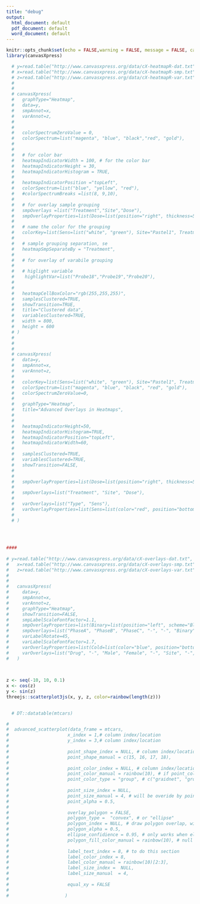 ```yaml
---
title: "debug"
output:
  html_document: default
  pdf_document: default
  word_document: default
---
```


```r
knitr::opts_chunk$set(echo = FALSE,warning = FALSE, message = FALSE, cache = FALSE)
library(canvasXpress)
```



```r

  # y=read.table("http://www.canvasxpress.org/data/cX-heatmapR-dat.txt", header=TRUE, sep="\t", quote="", row.names=1, fill=TRUE, check.names=FALSE, stringsAsFactors=FALSE)
  # x=read.table("http://www.canvasxpress.org/data/cX-heatmapR-smp.txt", header=TRUE, sep="\t", quote="", row.names=1, fill=TRUE, check.names=FALSE, stringsAsFactors=FALSE)
  # z=read.table("http://www.canvasxpress.org/data/cX-heatmapR-var.txt", header=TRUE, sep="\t", quote="", row.names=1, fill=TRUE, check.names=FALSE, stringsAsFactors=FALSE)
  # 
  # 
  # canvasXpress(
  #   graphType="Heatmap",
  #   data=y,
  #   smpAnnot=x,
  #   varAnnot=z,
  #   
  #   
  #   colorSpectrumZeroValue = 0,
  #   colorSpectrum=list("magenta", "blue", "black","red", "gold"),
  #   
  #   
  #   # for color bar
  #   heatmapIndicatorWidth = 100, # for the color bar
  #   heatmapIndicatorHeight = 30,
  #   heatmapIndicatorHistogram = TRUE,
  #   
  #   heatmapIndicatorPosition ="topLeft",
  #   colorSpectrum=list("blue", "yellow", "red"),
  #   #colorSpectrumBreaks =list(8, 9,10),
  #   
  #   # for overlay sample grouping
  #   smpOverlays =list("Treatment","Site","Dose"),
  #   smpOverlayProperties=list(Dose=list(position="right", thickness=50, type="Bar"), Site=list(position="left"), Treatment=list(position="right")),
  #   
  #   # name the color for the grouping
  #   colorKey=list(Sens=list("white", "green"), Site="Pastel1", Treatment="Accent", Type="YlGn"),
  #   
  #   # sample grouping separation, se
  #   heatmapSmpSeparateBy = "Treatment",
  #   
  #   # for overlay of varabile grouping
  #   
  #   # higlight variable
  #    highlightVar=list("Probe18","Probe19","Probe20"),
  # 
  #   
  #   heatmapCellBoxColor="rgb(255,255,255)",
  #   samplesClustered=TRUE,
  #   showTransition=TRUE,
  #   title="Clustered data",
  #   variablesClustered=TRUE,
  #   width = 800, 
  #   height = 600
  # )
  # 
  # 
  # 
  # canvasXpress(
  #   data=y,
  #   smpAnnot=x,
  #   varAnnot=z,
  #   
  #   colorKey=list(Sens=list("white", "green"), Site="Pastel1", Treatment="Accent", Type="YlGn"),
  #   colorSpectrum=list("magenta", "blue", "black", "red", "gold"),
  #   colorSpectrumZeroValue=0,
  #   
  #   graphType="Heatmap",
  #   title="Advanced Overlays in Heatmaps",
  #   
  #   
  #   heatmapIndicatorHeight=50,
  #   heatmapIndicatorHistogram=TRUE,
  #   heatmapIndicatorPosition="topLeft",
  #   heatmapIndicatorWidth=60,
  #   
  #   samplesClustered=TRUE,
  #   variablesClustered=TRUE,
  #   showTransition=FALSE,
  #   
  #   
  #   smpOverlayProperties=list(Dose=list(position="right", thickness=50, type="Bar"), Site=list(position="left"), Treatment=list(position="right")),
  #   
  #   smpOverlays=list("Treatment", "Site", "Dose"),
  #   
  #   varOverlays=list("Type", "Sens"),
  #   varOverlayProperties=list(Sens=list(color="red", position="bottom", thickness=20, type="Bar"), Type=list(position="top")),
  #   
  # )

  
  
  
####
  
# y=read.table("http://www.canvasxpress.org/data/cX-overlays-dat.txt", header=TRUE, sep="\t", quote="", row.names=1, fill=TRUE, check.names=FALSE, stringsAsFactors=FALSE)
#   x=read.table("http://www.canvasxpress.org/data/cX-overlays-smp.txt", header=TRUE, sep="\t", quote="", row.names=1, fill=TRUE, check.names=FALSE, stringsAsFactors=FALSE)
#   z=read.table("http://www.canvasxpress.org/data/cX-overlays-var.txt", header=TRUE, sep="\t", quote="", row.names=1, fill=TRUE, check.names=FALSE, stringsAsFactors=FALSE)
#  
#   
#   canvasXpress(
#     data=y,
#     smpAnnot=x,
#     varAnnot=z,
#     graphType="Heatmap",
#     showTransition=FALSE,
#     smpLabelScaleFontFactor=1.1,
#     smpOverlayProperties=list(Binary=list(position="left", scheme="BlackAndWhite", type="Default"), Boolean=list(position="left"), Continuous=list(position="left", spectrum=list("green", "white"), type="Heatmap"), Discrete=list(position="left", thickness=30, type="Default"), Early=list(color="blue", position="right", thickness=50, type="Line"), Late=list(color="red", position="right", thickness=50, type="Line"), OnTime=list(color="green", position="right", thickness=50, type="Line"), PhaseA=list(position="left", thickness=50, type="Bar"), PhaseB=list(position="left", thickness=50, type="Bar"), PhaseC=list(position="left", thickness=50, type="Bar"), Temp=list(position="right", spectrum=list("blue", "white", "red"), thickness=100, type="Heatmap")),
#     smpOverlays=list("PhaseA", "PhaseB", "PhaseC", "-", "-", "Binary", "Boolean", "Continuous", "Discrete", "-", "-", "Temp", "-", "-", "Early", "OnTime", "Late"),
#     varLabelRotate=45,
#     varLabelScaleFontFactor=1.7,
#     varOverlayProperties=list(Cold=list(color="blue", position="bottom", thickness=50, type="StackedPercent"), Conc=list(position="top", thickness=40, type="Bar"), Desc=list(position="bottom", type="Text"), Drug=list(position="top", thickness=30, type="Increase"), Even=list(position="bottom", thickness=50, type="Bar"), Female=list(position="top", thickness=50, type="Pie"), Hot=list(color="red", position="bottom", thickness=50, type="StackedPercent"), Male=list(position="top", thickness=50, type="Pie"), Nice=list(color="green", position="bottom", thickness=50, type="Dotplot"), Odd=list(position="bottom", thickness=50, type="BarLine"), Site=list(position="top", type="Default"), Ugly=list(color="black", position="bottom", thickness=50, type="Dotplot")),
#     varOverlays=list("Drug", "-", "Male", "Female", "-", "Site", "-", "Conc", "-", "Desc", "-", "Even", "Odd", "-", "-", "Nice", "Ugly", "-", "-", "Cold", "Hot")
#   )
  
  

z <- seq(-10, 10, 0.1)
x <- cos(z)
y <- sin(z)
threejs::scatterplot3js(x, y, z, color=rainbow(length(z)))
  
```



```r

  # DT::datatable(mtcars) 

```



```r
# 
#  advanced_scatterplot(data_frame = mtcars,
#                      x_index = 1,# column index/location
#                      y_index = 3,# column index/location
# 
#                      point_shape_index = NULL, # column index/location
#                      point_shape_manual = c(15, 16, 17, 18),
# 
#                      point_color_index = NULL, # column index/location
#                      point_color_manual = rainbow(10), # if point_color_index is null, only use the first color, otherwise
#                      point_color_type = "group", # c("graidnet", "group"), if group, will force to factor
# 
#                      point_size_index = NULL,
#                      point_size_manual = 4, # will be overide by point_size_index
#                      point_alpha = 0.5,
# 
#                      overlay_polygon = FALSE,
#                      polygon_type =  "convex", # or "ellipse"
#                      polygon_index = NULL, # draw polygon overlap, will choose
#                      polygon_alpha = 0.5,
#                      ellipse_confidience = 0.95, # only works when ellipse is choose for polygon_type
#                      polygon_fill_color_manual = rainbow(10), # null means auto color, otherwise provide list of color values
# 
#                      label_text_index = 8, # to do this section
#                      label_color_index = 8,
#                      label_color_manual = rainbow(10)[2:3],
#                      label_size_index =  NULL,
#                      label_size_manual  = 4,
# 
#                      equal_xy = FALSE
# 
#                     )



```



